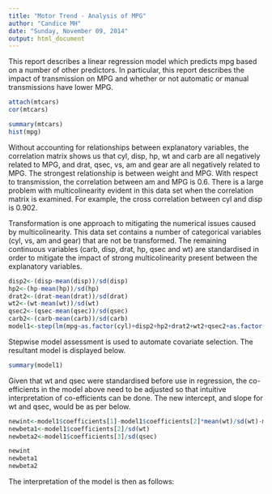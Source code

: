 ```yaml
---
title: "Motor Trend - Analysis of MPG"
author: "Candice MH"
date: "Sunday, November 09, 2014"
output: html_document
---
```


This report describes a linear regression model which predicts mpg based on a number of other predictors. In particular, this report describes the impact of transmission on MPG and whether or not automatic or manual transmissions have lower MPG.

```r
attach(mtcars)
cor(mtcars)
```

```r
summary(mtcars)
hist(mpg)
```

Without accounting for relationships between explanatory variables, the correlation matrix shows us that cyl, disp, hp, wt and carb are all negatively related to MPG, and drat, qsec, vs, am and gear are all negatively related to MPG. The strongest relationship is between weight and MPG. With respect to transmission, the correlation between am and MPG is 0.6. There is a large problem with multicolinearity evident in this data set when the correlation matrix is examined. For example, the cross correlation between cyl and disp is 0.902.

Transformation is one approach to mitigating the numerical issues caused by multicolinearity. This data set contains a number of categorical variables (cyl, vs, am and gear) that are not be transformed. The remaining continuous variables (carb, disp, drat, hp, qsec and wt) are standardised in order to mitigate the impact of strong multicolinearity present between the explanatory variables.

```r
disp2<-(disp-mean(disp))/sd(disp)
hp2<-(hp-mean(hp))/sd(hp)
drat2<-(drat-mean(drat))/sd(drat)
wt2<-(wt-mean(wt))/sd(wt)
qsec2<-(qsec-mean(qsec))/sd(qsec)
carb2<-(carb-mean(carb))/sd(carb)
model1<-step(lm(mpg~as.factor(cyl)+disp2+hp2+drat2+wt2+qsec2+as.factor(vs)+as.factor(am)+as.factor(gear)+carb2,data=mtcars))
```

Stepwise model assessment is used to automate covariate selection. The resultant model is displayed below.

```r
summary(model1)
```

Given that wt and qsec were standardised before use in regression, the co-efficients in the model above need to be adjusted so that intuitive interpretation of co-efficients can be done. The new intercept, and slope for wt and qsec, would be as per below.

```r
newint<-model1$coefficients[1]-model1$coefficients[2]*mean(wt)/sd(wt)-model1$coefficients[3]*mean(qsec)/sd(qsec)
newbeta1<-model1$coefficients[2]/sd(wt)
newbeta2<-model1$coefficients[3]/sd(qsec)
```

```r
newint
newbeta1
newbeta2
```

The interpretation of the model is then as follows:

